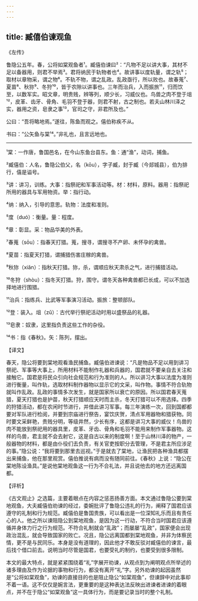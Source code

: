 ```yaml
---
---
---
```

title: 臧僖伯谏观鱼
---




《左传》

鲁隐公五年。春，公将如棠观鱼者¹。臧僖伯谏曰²：“凡物不足以讲大事，其材不足以备器用，则君不举焉³。君将纳民于轨物者也⁴。故讲事以度轨量，谓之轨⁵；取材以章物采，谓之物⁶。不轨不物，谓之乱政。乱政亟行，所以败也。故春蒐⁷、夏苗⁸、秋狝⁹、冬狩¹⁰，皆于农隙以讲事也。三年而治兵，入而振旅¹¹，归而饮至，以数军实。昭文章，明贵贱，辨等列，顺少长，习威仪也。鸟兽之肉不登于俎¹²，皮革、齿牙、骨角、毛羽不登于器，则君不射，古之制也。若夫山林川泽之实，器用之资，皂隶之事¹³，官司之守，非君所及也。”

公曰：“吾将略地焉。”遂往，陈鱼而观之。僖伯称疾不从。

书曰：“公矢鱼与棠¹⁴。”非礼也，且言远地也。



***



¹棠：一作唐，鲁国邑名，在今山东鱼台县东。鱼：通“渔”，动词，捕鱼。

²臧僖伯：人名，鲁隐公伯父，名（kōu），字子臧，封于臧（今郯城县），伯为排行，僖是谥号。

³讲：讲习，训练。大事：指祭祀和军事活动等。材：材料，原料。器用：指祭祀所用的器具与军用物资。举：指行动。

⁴纳：纳入，引导的意思。轨物：法度和准则。

⁵度（duó）：衡量。量：程度。

⁶章：彰显。采：物品华美的外表。

⁷春蒐（sōu）：指春天打猎。蒐，搜寻，谓搜寻不产卵、未怀孕的禽兽。

⁸夏苗：指夏天打猎，谓捕猎伤害庄稼的禽兽。

⁹秋狝（xiǎn）：指秋天打猎。狝，杀，谓顺应秋天肃杀之气，进行捕猎活动。

¹⁰冬狩（shòu）：指冬天打猎。狩，围守。谓冬天各种禽兽都已长成，可以不加选择地进行围猎。

¹¹治兵：指练兵、比武等军事演习活动。振旅：整顿部队。

¹²登：装入。俎（zǔ）：古代举行祭祀活动时用以盛祭品的礼器。

¹³皂隶：奴隶，这里指负责这些工作的杂役。

¹⁴书：指《春秋》。矢：陈列，摆出。

【译文】

春天，隐公将要到棠地观看渔民捕鱼。臧僖伯进谏说：“凡是物品不足以用到讲习祭祀、军事等大事上，所用材料不能制作礼器和兵器的，国君就不要亲自去关注和接触它。国君是将民众引向社会规范和行为准则的人。所以讲习大事以法度为准则进行衡量，叫作轨，选取材料制作器物以显示它的文采，叫作物。事情不符合轨物就叫作乱政。乱政的事情多次发生，就是国家所以衰亡的原因。所以国君春天蒐猎，夏天打猎也是护苗，秋天打猎顺应天时而主杀，冬天打猎可以不用选择。四季的狩猎活动，都在农闲时节进行，并借此讲习军事。每三年演练一次，回到国都都要对军队进行检阅，并要到宗庙进行祭告，宴饮庆贺，清点军用器物和猎获物。同时要文采鲜艳，贵贱分明，等级井然，少长有序，这都是讲习大事的威仪！鸟兽的肉不能放到祭祀用的器具里，皮革、牙齿、骨角和毛羽不能用来制作军事器物。这样的鸟兽，君主就不会去射它，这是自古以来的制度啊！至于山林川泽的物产，一般器物的材料，都是由仆役们去负责，有关官吏按职分去管理，不是君主所应涉足的事。”隐公说：“我将要到那里去巡视。”于是就去了棠地，让渔民把各种渔具都摆出来捕鱼，他在那里观赏。僖伯推说有病而没有随同前往。《春秋》上说：“隐公在棠地陈设渔具。”是说他棠地观鱼这一行为不合礼法，并且说他去的地方还远离国都。

【评析】

《古文观止》之选篇，主要着眼点在内容之惩恶扬善方面。本文通过鲁隐公要到棠地观鱼，大夫臧僖伯劝谏的经过，委婉批评了鲁隐公违礼的行为，阐释了国君应该遵守的礼制和行为规范。臧僖伯是鲁国贵族，可以看出是一位深知礼乐而且有责任心的人。他之所以谏阻隐公到棠地观鱼，是因为这一行动，不符合当时国君应该遵循并身体力行之行为规范。不符合礼制就会“乱政”；而屡屡“乱政”，国家便会出现政治混乱，就会导致国家的败亡。况且，隐公远离国都到棠地观鱼，并非为体察民情，更不是与民同乐。本身是没有道理的，因此他才不敢反驳对臧僖伯的谏言，最后找个借口前去。说明当时尽管是国君，也要受礼的制约，也要受到很多限制。

本文的最大特点，就是紧紧围绕着“礼”字展开劝谏，从观点到为阐明观点所举述的诸多理由及作为论据的事物和行为，都没有离开“礼”字。另外劝谏的起因虽然是“公将如棠观鱼”，劝谏的直接目的也是阻止隐公“如棠观鱼”，但谏辞中对此事却不着一语。这不仅仅是婉言法，更重要的是这种表达法反映出进谏者进谏的着眼点，并不在于隐公“如棠观鱼”这一具体行为，而是要记录当时的整个礼制。